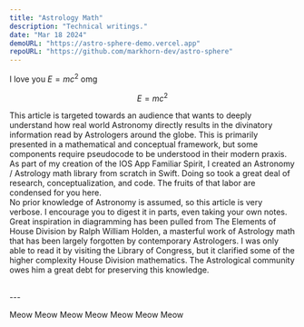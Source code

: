 ```yaml
---
title: "Astrology Math"
description: "Technical writings."
date: "Mar 18 2024"
demoURL: "https://astro-sphere-demo.vercel.app"
repoURL: "https://github.com/markhorn-dev/astro-sphere"
---
```


I love you $E=mc^2$ omg

$$E=mc^2$$

This article is targeted towards an audience that wants to deeply understand how real world Astronomy directly results in the divinatory information read by Astrologers around the globe. This is primarily presented in a mathematical and conceptual framework, but some components require pseudocode to be understood in their modern praxis. 
<br/>
As part of my creation of the IOS App Familiar Spirit, I created an Astronomy / Astrology math library from scratch in Swift. Doing so took a great deal of research, conceptualization, and code. The fruits of that labor are condensed for you here.
<br/>
No prior knowledge of Astronomy is assumed, so this article is very verbose. I encourage you to digest it in parts, even taking your own notes. 
<br/>
Great inspiration in diagramming has been pulled from The Elements of House Division by Ralph William Holden, a masterful work of Astrology math that has been largely forgotten by contemporary Astrologers. I was only able to read it by visiting the Library of Congress, but it clarified some of the higher complexity <Pink>House Division</Pink> mathematics. The Astrological community owes him a great debt for preserving this knowledge.

<br/>
---
<br/>


<Red>Meow</Red>
<Orange>Meow</Orange>
<Yellow>Meow</Yellow>
<Green>Meow</Green>
<Blue>Meow</Blue>
<Purple>Meow</Purple>
<Pink>Meow</Pink>



